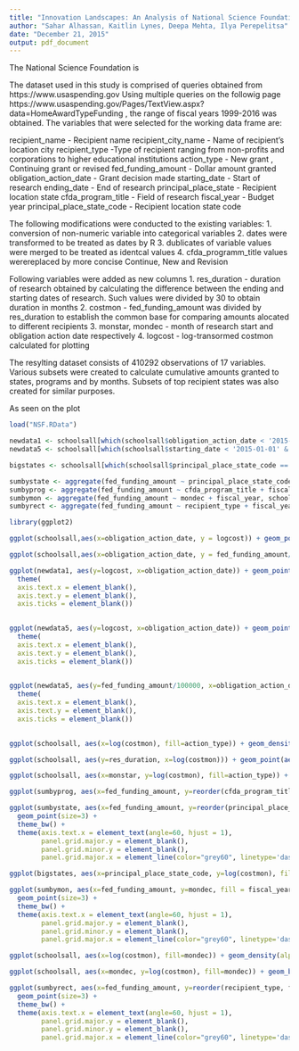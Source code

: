 ```yaml
---
title: "Innovation Landscapes: An Analysis of National Science Foundation Research Grants from 1999-2016"
author: "Sahar Alhassan, Kaitlin Lynes, Deepa Mehta, Ilya Perepelitsa"
date: "December 21, 2015"
output: pdf_document
---
```

\section{Introduction}

The National Science Foundation is 

\section{Methodology}

The dataset used in this study is comprised of queries obtained from https://www.usaspending.gov 
Using multiple queries on the followig page https://www.usaspending.gov/Pages/TextView.aspx?data=HomeAwardTypeFunding , the range of fiscal years 1999-2016 was obtained. 
The variables that were selected for the working data frame are: 

recipient_name - Recipient name
recipient_city_name - Name of recipient's location city
recipient_type -Type of recipient ranging from non-profits and corporations to higher educational institutions
action_type - New grant , Continuing grant or revised
fed_funding_amount - Dollar amount granted
obligation_action_date - Grant decision made
starting_date - Start of research
ending_date - End of research
principal_place_state - Recipient location state
cfda_program_title - Field of research
fiscal_year - Budget year
principal_place_state_code - Recipient location state code

The following modifications were conducted to the existing variables:
1. conversion of non-numeric variable into categorical variables 
2. dates were transformed to be treated as dates by R
3. dublicates of variable values were merged to be treated as identcal values 
4. cfda_programm_title values werereplaced by more concise Continue, New and Revision 

Following variables were added as new columns
1. res_duration - duration of research obtained by calculating the difference between the ending and starting dates of research. Such values were divided by 30 to obtain duration in months 
2. costmon - fed_funding_amount was divided by res_duration to establish the common base for comparing amounts alocated to different recipients 
3. monstar, mondec - month of research start and obligation action date respectively 
4. logcost - log-transormed costmon calculated for plotting

The resylting dataset consists of 410292 observations of 17 variables. Various subsets were created to calculate cumulative amounts granted to states, programs and by months. Subsets of top recipient states was also created for similar purposes. 

\section{General observations}
As seen on the plot\vspace{20 mm}

```r
load("NSF.RData")

newdata1 <- schoolsall[which(schoolsall$obligation_action_date < '2015-01-01' & schoolsall$obligation_action_date > '2012-01-01'), ]
newdata5 <- schoolsall[which(schoolsall$starting_date < '2015-01-01' & schoolsall$starting_date > '1999-01-01'), ]

bigstates <- schoolsall[which(schoolsall$principal_place_state_code == "CA" | schoolsall$principal_place_state_code == "CO" | schoolsall$principal_place_state_code == "DC" | schoolsall$principal_place_state_code == "IL"| schoolsall$principal_place_state_code == "MA"| schoolsall$principal_place_state_code == "NY"| schoolsall$principal_place_state_code == "PA"| schoolsall$principal_place_state_code == "TX"), ]

sumbystate <- aggregate(fed_funding_amount ~ principal_place_state_code + fiscal_year, schoolsall, sum)
sumbyprog <- aggregate(fed_funding_amount ~ cfda_program_title + fiscal_year, schoolsall, sum)
sumbymon <- aggregate(fed_funding_amount ~ mondec + fiscal_year, schoolsall, sum)
sumbyrect <- aggregate(fed_funding_amount ~ recipient_type + fiscal_year, schoolsall, sum)

library(ggplot2)

ggplot(schoolsall,aes(x=obligation_action_date, y = logcost)) + geom_point(aes(color= action_type ))  + ggtitle("log-transformed Grant Dollars per month of research, historical 1999-2016")+ labs(x="Obligation action date",y="log(Grant Dollars per month of research)") 

```
\vspace{20 mm}

```r
ggplot(schoolsall,aes(x=obligation_action_date, y = fed_funding_amount/100000)) + geom_point(aes(color= action_type )) + ggtitle("Nominal Grant Dollars per month of research / $100K, historical 1999-2016")+ labs(x="Obligation action date",y="Dollars per month of research / $100K") 

```
\vspace{20 mm}

```r
ggplot(newdata1, aes(y=logcost, x=obligation_action_date)) + geom_point(aes(color = action_type)) + facet_wrap(~action_type) + ggtitle("Seasonal cyclicality 2012-2015") + labs(x="Obligation action date, 2012-2015",y="log(Grant Dollars per month of research)") + 
  theme(
  axis.text.x = element_blank(),
  axis.text.y = element_blank(),
  axis.ticks = element_blank())
 
```
\vspace{20 mm}




```r
ggplot(newdata5, aes(y=logcost, x=obligation_action_date)) + geom_point(aes(color = action_type))+  facet_wrap(~action_type) + ggtitle("A gap in revisions") + labs(x="Obligation action date, 1999-2015",y="log$") + 
  theme(
  axis.text.x = element_blank(),
  axis.text.y = element_blank(),
  axis.ticks = element_blank())
 
```
\vspace{10 mm}

```r
ggplot(newdata5, aes(y=fed_funding_amount/100000, x=obligation_action_date)) + geom_point(aes(color = action_type))+  facet_wrap(~action_type) + ggtitle("Gap explained by log conversion") + labs(y="Nominal M/$100K",x=element_blank()) + 
  theme(
  axis.text.x = element_blank(),
  axis.text.y = element_blank(),
  axis.ticks = element_blank())
 
```
\vspace{20 mm}

```r
ggplot(schoolsall, aes(x=log(costmon), fill=action_type)) + geom_density(alpha = 0.6) + ggtitle("Cost differences between action types") + labs(y="Density",x="log(Grant $/Month)")
```

\vspace{20 mm}
```r
ggplot(schoolsall, aes(y=res_duration, x=log(costmon))) + geom_point(aes(color = action_type))+ facet_wrap(~action_type)+ ggtitle("Difference in cost and duration")+ labs(y="Duration in Months",x="log(Grant $/Month)")
```



```r
ggplot(schoolsall, aes(x=monstar, y=log(costmon), fill=action_type)) + geom_boxplot()+ facet_wrap(~action_type) + ggtitle("Monthly Outliers") + theme(axis.text.x = element_text(angle=45)) + labs(y="log(Grant $/Month)",x=element_blank())
```

\section{Fields of research}
```r
ggplot(sumbyprog, aes(x=fed_funding_amount, y=reorder(cfda_program_title, fed_funding_amount), fill = fiscal_year)) + ggtitle("Most financed fields of research") + labs(y=element_blank(),x="Cumulative annual allocation") + geom_point(size=3) + theme(axis.text.x = element_text(angle=60, hjust = 1), panel.grid.major.y = element_blank(), panel.grid.minor.y = element_blank(), panel.grid.major.x = element_line(color="grey60", linetype='dashed'))
```


\section{States}


```r
ggplot(sumbystate, aes(x=fed_funding_amount, y=reorder(principal_place_state_code, fed_funding_amount), fill = fiscal_year)) + ggtitle("Most financed states") + labs(y=element_blank(),x="Cumulative annual allocation") +
  geom_point(size=3) + 
  theme_bw() + 
  theme(axis.text.x = element_text(angle=60, hjust = 1),
        panel.grid.major.y = element_blank(),
        panel.grid.minor.y = element_blank(),
        panel.grid.major.x = element_line(color="grey60", linetype='dashed'))
```


```r
ggplot(bigstates, aes(x=principal_place_state_code, y=log(costmon), fill = action_type)) + geom_boxplot() + facet_wrap(~action_type) + guides(colour = guide_legend(override.aes = list(size=12)))+ ggtitle("Most financed states - outliers") + labs(x=element_blank(),y="log(Grant $/Month)")
```


\section{Months}
```r
ggplot(sumbymon, aes(x=fed_funding_amount, y=mondec, fill = fiscal_year)) + ggtitle("Highest cumulative months values") +
  geom_point(size=3) + 
  theme_bw() + 
  theme(axis.text.x = element_text(angle=60, hjust = 1),
        panel.grid.major.y = element_blank(),
        panel.grid.minor.y = element_blank(),
        panel.grid.major.x = element_line(color="grey60", linetype='dashed'))

```



```r

ggplot(schoolsall, aes(x=log(costmon), fill=mondec)) + geom_density(alpha = 0.1) + facet_wrap(~action_type) +geom_vline(aes(xintercept=mean(logcost), na.rm=T), color="red", linetype="dashed", size=1) + ggtitle("Monthly variations") + labs(x="log(Grant $/Month)",y="Density")
```


```r
ggplot(schoolsall, aes(x=mondec, y=log(costmon), fill=mondec)) + geom_boxplot() + facet_wrap(~action_type)+ ggtitle("Fall variance") + labs(x=element_blank(),y="log(Grant $/Month)")+ theme(axis.text.x = element_text(angle=45))

```
\section{Recipient}



```r
ggplot(sumbyrect, aes(x=fed_funding_amount, y=reorder(recipient_type, fed_funding_amount), fill = fiscal_year)) + ggtitle("Concentrations by types of recipients - cumulative annual") + 
  geom_point(size=3) + 
  theme_bw() + 
  theme(axis.text.x = element_text(angle=60, hjust = 1),
        panel.grid.major.y = element_blank(),
        panel.grid.minor.y = element_blank(),
        panel.grid.major.x = element_line(color="grey60", linetype='dashed'))

```

\section{Discussion}



\section{Bibliography}


